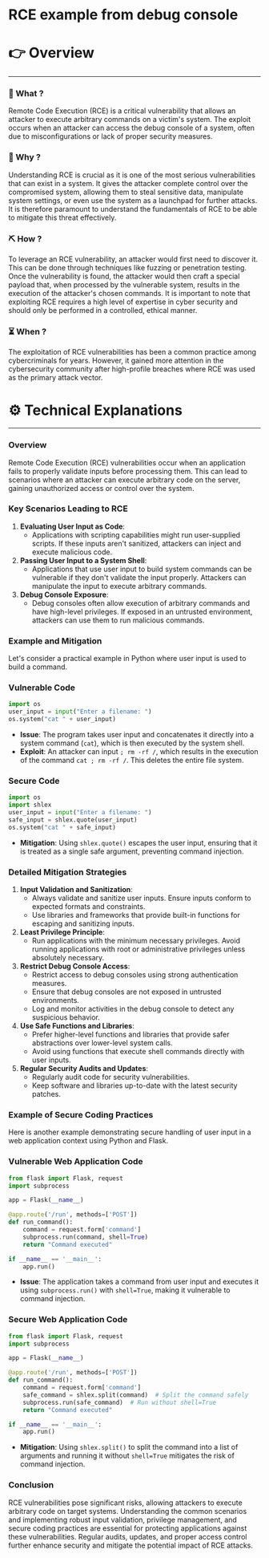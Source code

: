 # RCE example from debug console


# 👉 Overview

---

### 👀 What ?

Remote Code Execution (RCE) is a critical vulnerability that allows an attacker to execute arbitrary commands on a victim's system. The exploit occurs when an attacker can access the debug console of a system, often due to misconfigurations or lack of proper security measures.


### 🧐 Why ?

Understanding RCE is crucial as it is one of the most serious vulnerabilities that can exist in a system. It gives the attacker complete control over the compromised system, allowing them to steal sensitive data, manipulate system settings, or even use the system as a launchpad for further attacks. It is therefore paramount to understand the fundamentals of RCE to be able to mitigate this threat effectively.


### ⛏️ How ?

To leverage an RCE vulnerability, an attacker would first need to discover it. This can be done through techniques like fuzzing or penetration testing. Once the vulnerability is found, the attacker would then craft a special payload that, when processed by the vulnerable system, results in the execution of the attacker's chosen commands. It is important to note that exploiting RCE requires a high level of expertise in cyber security and should only be performed in a controlled, ethical manner.


### ⏳ When ?

The exploitation of RCE vulnerabilities has been a common practice among cybercriminals for years. However, it gained more attention in the cybersecurity community after high-profile breaches where RCE was used as the primary attack vector.


# ⚙️ Technical Explanations

---

### Overview

Remote Code Execution (RCE) vulnerabilities occur when an application fails to properly validate inputs before processing them. This can lead to scenarios where an attacker can execute arbitrary code on the server, gaining unauthorized access or control over the system.

### Key Scenarios Leading to RCE

1. **Evaluating User Input as Code**:
    - Applications with scripting capabilities might run user-supplied scripts. If these inputs aren't sanitized, attackers can inject and execute malicious code.
2. **Passing User Input to a System Shell**:
    - Applications that use user input to build system commands can be vulnerable if they don't validate the input properly. Attackers can manipulate the input to execute arbitrary commands.
3. **Debug Console Exposure**:
    - Debug consoles often allow execution of arbitrary commands and have high-level privileges. If exposed in an untrusted environment, attackers can use them to run malicious commands.

### Example and Mitigation

Let's consider a practical example in Python where user input is used to build a command.

### Vulnerable Code

```python
import os
user_input = input("Enter a filename: ")
os.system("cat " + user_input)

```

- **Issue**: The program takes user input and concatenates it directly into a system command (`cat`), which is then executed by the system shell.
- **Exploit**: An attacker can input `; rm -rf /`, which results in the execution of the command `cat ; rm -rf /`. This deletes the entire file system.

### Secure Code

```python
import os
import shlex
user_input = input("Enter a filename: ")
safe_input = shlex.quote(user_input)
os.system("cat " + safe_input)

```

- **Mitigation**: Using `shlex.quote()` escapes the user input, ensuring that it is treated as a single safe argument, preventing command injection.

### Detailed Mitigation Strategies

1. **Input Validation and Sanitization**:
    - Always validate and sanitize user inputs. Ensure inputs conform to expected formats and constraints.
    - Use libraries and frameworks that provide built-in functions for escaping and sanitizing inputs.
2. **Least Privilege Principle**:
    - Run applications with the minimum necessary privileges. Avoid running applications with root or administrative privileges unless absolutely necessary.
3. **Restrict Debug Console Access**:
    - Restrict access to debug consoles using strong authentication measures.
    - Ensure that debug consoles are not exposed in untrusted environments.
    - Log and monitor activities in the debug console to detect any suspicious behavior.
4. **Use Safe Functions and Libraries**:
    - Prefer higher-level functions and libraries that provide safer abstractions over lower-level system calls.
    - Avoid using functions that execute shell commands directly with user inputs.
5. **Regular Security Audits and Updates**:
    - Regularly audit code for security vulnerabilities.
    - Keep software and libraries up-to-date with the latest security patches.

### Example of Secure Coding Practices

Here is another example demonstrating secure handling of user input in a web application context using Python and Flask.

### Vulnerable Web Application Code

```python
from flask import Flask, request
import subprocess

app = Flask(__name__)

@app.route('/run', methods=['POST'])
def run_command():
    command = request.form['command']
    subprocess.run(command, shell=True)
    return "Command executed"

if __name__ == '__main__':
    app.run()

```

- **Issue**: The application takes a command from user input and executes it using `subprocess.run()` with `shell=True`, making it vulnerable to command injection.

### Secure Web Application Code

```python
from flask import Flask, request
import subprocess

app = Flask(__name__)

@app.route('/run', methods=['POST'])
def run_command():
    command = request.form['command']
    safe_command = shlex.split(command)  # Split the command safely
    subprocess.run(safe_command)  # Run without shell=True
    return "Command executed"

if __name__ == '__main__':
    app.run()

```

- **Mitigation**: Using `shlex.split()` to split the command into a list of arguments and running it without `shell=True` mitigates the risk of command injection.

### Conclusion

RCE vulnerabilities pose significant risks, allowing attackers to execute arbitrary code on target systems. Understanding the common scenarios and implementing robust input validation, privilege management, and secure coding practices are essential for protecting applications against these vulnerabilities. Regular audits, updates, and proper access control further enhance security and mitigate the potential impact of RCE attacks.
